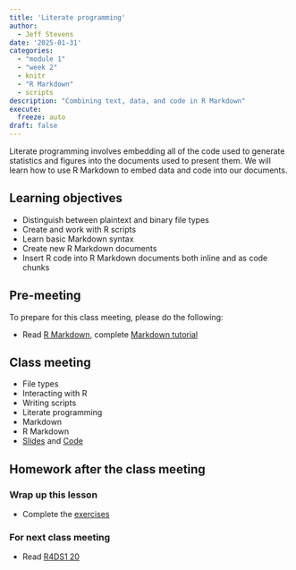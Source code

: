 ```yaml
---
title: 'Literate programming'
author:
  - Jeff Stevens
date: '2025-01-31'
categories: 
  - "module 1"
  - "week 2"
  - knitr
  - "R Markdown"
  - scripts
description: "Combining text, data, and code in R Markdown"
execute:
  freeze: auto
draft: false
---
```


Literate programming involves embedding all of the code used to generate statistics and figures into the documents used to present them. We will learn how to use R Markdown to embed data and code into our documents.

## Learning objectives

* Distinguish between plaintext and binary file types
* Create and work with R scripts
* Learn basic Markdown syntax
* Create new R Markdown documents
* Insert R code into R Markdown documents both inline and as code chunks

## Pre-meeting

To prepare for this class meeting, please do the following:

* Read [R Markdown](https://rmarkdown.rstudio.com/articles_intro.html){target='_blank'}, complete [Markdown tutorial](https://commonmark.org/help/tutorial/){target='_blank'}

## Class meeting

* File types
* Interacting with R
* Writing scripts
* Literate programming
* Markdown
* R Markdown
* [Slides](../../slides/05_rmarkdown.qmd){target="_blank"} and [Code](../../code/05_rmarkdown.html){target="_blank"}


## Homework after the class meeting
### Wrap up this lesson

* Complete the [exercises](https://its-ianr-shiny.unl.edu/users/jstevens5/dpavir2025/05_rmarkdown/){target='_blank'}

### For next class meeting

* Read [R4DS1 20](https://r4ds.had.co.nz/vectors.html){target='_blank'}
